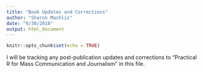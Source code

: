 ```yaml
---
title: "Book Updates and Corrections"
author: "Sharon Machlis"
date: "9/30/2018"
output: html_document
---
```


```r
knitr::opts_chunk$set(echo = TRUE)
```

I will be tracking any post-publication updates and corrections to "Practical R for Mass Communication and Journalism" in this file.

